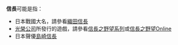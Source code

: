 '''信長'''可能是指：

* 日本戰國大名，請參看[[織田信長|織田信長]]
* [[光榮公司|光榮公司]]所發行的遊戲，請參看[[信長之野望系列|信長之野望系列]]或[[信長之野望Online|信長之野望Online]]
* 日本聲優[[島崎信長|島崎信長]]
{{disambig|cat=二字日本相關消歧義}}